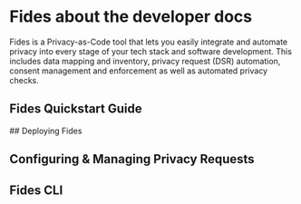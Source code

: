 
<NextSeo
  title="Fides Developer Docs"
  description="Fides is a sophisticated developer tool that lets you easily embed privacy into your tech stack and tailor it to your business needs. These docs provide technical information on implementing Fides into your system. "
/>


# Fides about the developer docs

Fides is a Privacy-as-Code tool that lets you easily integrate and automate privacy into every stage of your tech stack and software development. This includes data mapping and inventory, privacy request (DSR) automation, consent management and enforcement as well as automated privacy checks.

## Fides Quickstart Guide
<KeyFeatWrap>
  <KeyFeat title="Quick start guide" link="./dev-docs/get-started" description="Get Fides up and running on your local environment in minutes with an easy-to-follow guide for installation using the Fides Python package and pip."/>
</KeyFeatWrap>
## Deploying Fides
<KeyFeatWrap>
  <KeyFeat title="Install Fides" link="./dev-docs/get-started/advanced" description="Detailed documentation for customizing, configuring and deploying Fides in your environment."/>
  <KeyFeat title="Configure Fides" link="./dev-docs/configuration/configuration" description="Customize your Fides installation to your requirements with detailed configuration docs."/>
  <KeyFeat title="Helm for Fides" link="./dev-docs/get-started/advanced#using-helm-recommended-if-using-kubernetes" description="Use the pre-configured Helm Chart to rapidly deploy to Kubernetes. "/>
  <KeyFeat title="Terraform for Fides" link="./dev-docs/get-started/advanced#using-terraform" description="Use the Fides Terraform module to simplify deployment."/>
</KeyFeatWrap>

## Configuring & Managing Privacy Requests
<KeyFeatWrap>
  <KeyFeat title="Automate privacy requests" link="./dev-docs/configuration/privacy-requests" description="Use Fides for automated privacy request processing and avoid manual tasks."/>
  <KeyFeat title="Connect SaaS integrations" link="./user-guides/integrations/saas-integrations" description="Connect and configure Fides integrations to third party SaaS applications and vendors."/>
  <KeyFeat title="Connect Database integrations" link="./dev-docs/configuration/integrations/database-integrations/datasets" description="Connect and configure Fides for privacy request orchestration on databases and warehouses."/>
  <KeyFeat title="Configure Messaging" link="./dev-docs/configuration/messaging" description="Configure email or SMS messaging and notifications for Fides privacy requests processing."/>
</KeyFeatWrap>

## Fides CLI
<KeyFeatWrap>
<KeyFeat title="Learn the Fides CLI" link="./dev-docs/cli" description="Learn how to use the Fides CLI for powerful privacy automation and integration with your developer workflows."/>
</KeyFeatWrap>